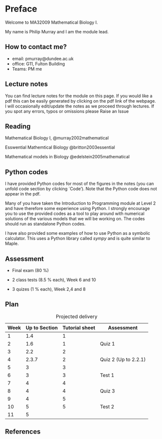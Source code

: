 # Preface {.unnumbered}


Welcome to MA32009 Mathematical Biology I.

My name is Philip Murray and I am the module lead.

## How to contact me?

* email: pmurray@dundee.ac.uk
* office: G11, Fulton Building
* Teams: PM me


## Lecture notes
You can find lecture notes for the module on this page. If you would like a pdf this can be easily generated by clicking on the pdf link of the  webpage. I will occasionally edit/update the notes as we proceed through lectures. If you spot any errors, typos or omissions please Raise an Issue

## Reading 
Mathematical Biology I, @murray2002mathematical

Esswential Mathemtical Biology @britton2003essential

Mathematical models in Biology @edelstein2005mathematical

## Python codes

I have provided Python codes for most of the figures in the notes (you can unfold code section by clicking `Code'). Note that the Python code does not appear in the pdf.

 Many of you have taken the Introduction to Programming module at Level 2 and have therefore some experience using Python. I strongly encourage you to use the provided codes as a tool to play around with numerical solutions of the various models that we will be working on. The codes should run as standalone Python codes.

 I have also provided some examples of how to use Python as a symbolic calculator. This uses a Python library called *sympy* and is quite similar to Maple. 

## Assessment
 
* Final exam (80 \%)

* 2 class tests (8.5 \% each), Week 6 and 10

* 3 quizes (1 \% each), Week 2,4 and 8

## Plan

| Week | Up to Section | Tutorial sheet| Assessment |
|-------|:---|-----| ---|
| 1     | 1.4  |   1 |  |
| 2     | 1.6  |   1 | Quiz 1|
| 3     | 2.2  |   2 |        |
| 4     | 2.3.7  |   2 | Quiz 2 (Up to 2.2.1) |
| 5     | 3  |   3 |
| 6     | 3  |   3 | Test 1 |
| 7     | 4  |   4 | |
| 8     | 4  |   4 | Quiz 3|
| 9     | 4  |   5 | |
| 10    | 5  |   5 | Test 2|
| 11    | 5  |    |
: Projected delivery

## References
